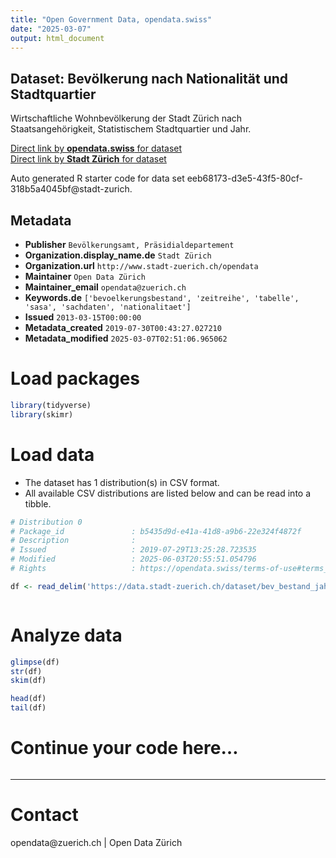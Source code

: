 ```yaml
---
title: "Open Government Data, opendata.swiss"
date: "2025-03-07"
output: html_document
---
```


## Dataset: Bevölkerung nach Nationalität und Stadtquartier


Wirtschaftliche Wohnbevölkerung der Stadt Zürich nach Staatsangehörigkeit, Statistischem Stadtquartier und Jahr.


[Direct link by **opendata.swiss** for dataset](https://opendata.swiss/de/dataset/bevolkerung-nach-nationalitat-und-stadtquartier-seit-19932)<br>
[Direct link by **Stadt Zürich** for dataset](https://data.stadt-zuerich.ch/dataset/bev_bestand_jahr_quartier_nationalitaet_od3361)

Auto generated R starter code for data set eeb68173-d3e5-43f5-80cf-318b5a4045bf@stadt-zurich.

## Metadata

- **Publisher** `Bevölkerungsamt, Präsidialdepartement`
- **Organization.display_name.de** `Stadt Zürich`
- **Organization.url** `http://www.stadt-zuerich.ch/opendata`
- **Maintainer** `Open Data Zürich`
- **Maintainer_email** `opendata@zuerich.ch`
- **Keywords.de** `['bevoelkerungsbestand', 'zeitreihe', 'tabelle', 'sasa', 'sachdaten', 'nationalitaet']`
- **Issued** `2013-03-15T00:00:00`
- **Metadata_created** `2019-07-30T00:43:27.027210`
- **Metadata_modified** `2025-03-07T02:51:06.965062`


# Load packages

```r

library(tidyverse)
library(skimr)

```

# Load data

-   The dataset has 1 distribution(s) in CSV format.
-   All available CSV distributions are listed below and can be read into a tibble.

```r

# Distribution 0
# Package_id               : b5435d9d-e41a-41d8-a9b6-22e324f4872f
# Description              : 
# Issued                   : 2019-07-29T13:25:28.723535
# Modified                 : 2025-06-03T20:55:51.054796
# Rights                   : https://opendata.swiss/terms-of-use#terms_open

df <- read_delim('https://data.stadt-zuerich.ch/dataset/bev_bestand_jahr_quartier_nationalitaet_od3361/download/BEV336OD3361.csv')



```

# Analyze data

```r

glimpse(df)
str(df)
skim(df)

head(df)
tail(df)

```

# Continue your code here...

```r

```

------------------------------------------------------------------------

# Contact

opendata@zuerich.ch | Open Data Zürich
